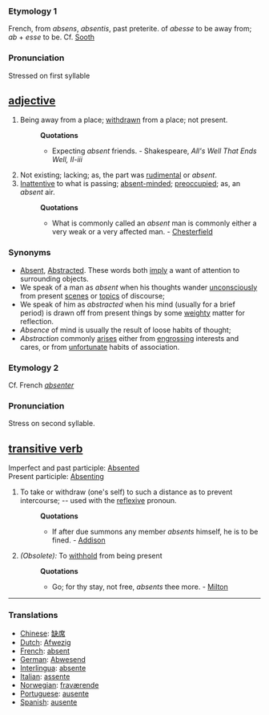 ===Etymology 1===
French, from ''absens'', ''absentis'', past preterite. of ''abesse'' to be away from; ''ab'' + ''esse'' to be. Cf. [[Sooth]]

===Pronunciation===
Stressed on first syllable

== [[adjective]] ==
#Being away from a place; [[withdrawn]] from a place; not present.
#:'''Quotations'''
#:*Expecting ''absent'' friends. - Shakespeare, ''All's Well That Ends Well, II-iii''
#Not existing; lacking; as, the part was [[rudimental]] or ''absent''.
#[[Inattentive]] to what is passing; [[absent-minded]]; [[preoccupied]]; as, an ''absent'' air.
#:'''Quotations'''
#:*What is commonly called an ''absent'' man is commonly either a very weak or a very affected man. - [[Chesterfield]]

===Synonyms===
*[[Absent]], [[Abstracted]]. These words both [[imply]] a want of attention to surrounding objects. 
*We speak of a man as ''absent'' when his thoughts wander [[unconsciously]] from present [[scenes]] or [[topics]] of discourse; 
*We speak of him as ''abstracted'' when his mind (usually for a brief period) is drawn off from present things by some [[weighty]] matter for reflection. 
*''Absence'' of mind is usually the result of loose habits of thought; 
*''Abstraction'' commonly [[arises]] either from [[engrossing]] interests and cares, or from [[unfortunate]] habits of association.

===Etymology 2===
Cf. French ''[[absenter]]''

===Pronunciation===
Stress on second syllable.

== [[transitive verb]] ==
Imperfect and past participle: [[Absented]]<br>
Present participle: [[Absenting]]
#To take or withdraw (one's self) to such a distance as to prevent intercourse; -- used with the [[reflexive]] pronoun.
#:'''Quotations'''
#:*If after due summons any member ''absents'' himself, he is to be fined. - [[Addison]]
#''(Obsolete):'' To [[withhold]] from being present
#:'''Quotations'''
#:*Go; for thy stay, not free, ''absents'' thee more. - [[Milton]]

----

===Translations===
*[[Chinese]]: [[缺席]]
*[[Dutch]]: [[Afwezig]]
*[[French]]: [[absent]]
*[[German]]: [[Abwesend]]
*[[Interlingua]]: [[absente]]
*[[Italian]]: [[assente]]
*[[Norwegian]]: [[fraværende]]
*[[Portuguese]]: [[ausente]]
*[[Spanish]]: [[ausente]]